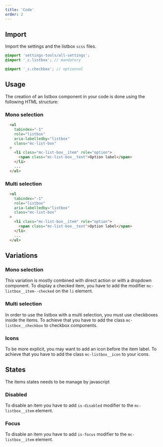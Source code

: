 ```yaml
---
title: 'Code'
order: 2
---
```


## Import

Import the settings and the listbox `scss` files.

```scss
@import 'settings-tools/all-settings';
@import '_c.listbox'; // mandatory

@import '_c.checkbox'; // optionnal
```

## Usage

The creation of an listbox component in your code is done using the following HTML structure:

### Mono selection
```HTML
  <ul
    tabindex="-1"
    role="listbox"
    aria-labelledby="listbox"
    class="mc-list-box"
  >
    <li class="mc-list-box__item" role="option">
      <span class="mc-list-box__text">Option label</span>
    </li>
    ...
  </ul>
```

### Multi selection
```HTML
  <ul
    tabindex="-1"
    role="listbox"
    aria-labelledby="listbox"
    class="mc-list-box"
  >
    <li class="mc-list-box__item" role="option">
      <span class="mc-list-box__text">Option label</span>
    </li>
    ...
  </ul>
```

## Variations

### Mono selection

This variation is mostly combined with direct action or with a dropdown component.
To display a checked item, you have to add the modifier `mc-listbox__item--checked` on the `li` element.

<Preview path="default" />

### Multi selection

In order to use the listbox with a multi selection, you must use checkboxes inside the items. 
To achieve that you have to add the class `mc-listbox__checkbox` to checkbox components.


<Preview path="multiselect" />

### Icons 
To be more explicit, you may want to add an icon before the item label. 
To achieve that you have to add the class `mc-listbox__icon` to your icons. 

<Preview path="icons" />

## States 
<Highlight theme="warning">

The items states needs to be manage by javascript

</Highlight>

### Disabled

To disable an item you have to add `is-disabled` modifier to the `mc-listbox__item` element.

### Focus

To disable an item you have to add `is-focus` modifier to the `mc-listbox__item` element.